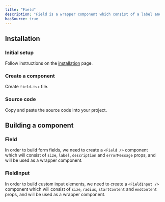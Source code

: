 ```yaml
---
title: "Field"
description: "Field is a wrapper component which consist of a label and a description or an error message."
hasSource: true
---
```


## Installation

<Steps>

### Initial setup

Follow instructions on the [installation](/docs/overview/installation) page.

### Create a component

Create `field.tsx` file.

### Source code

Copy and paste the source code into your project.

</Steps>

## Building a component

### Field

In order to build form fields, we need to create a `<Field />` component which will consist of `size`, `label`, `description` and `errorMessage` props, and will be used as a wrapper component.

### FieldInput

In order to build custom input elements, we need to create a `<FieldInput />` component which will consist of `size`, `radius`, `startContent` and `endContent` props, and will be used as a wrapper component.
